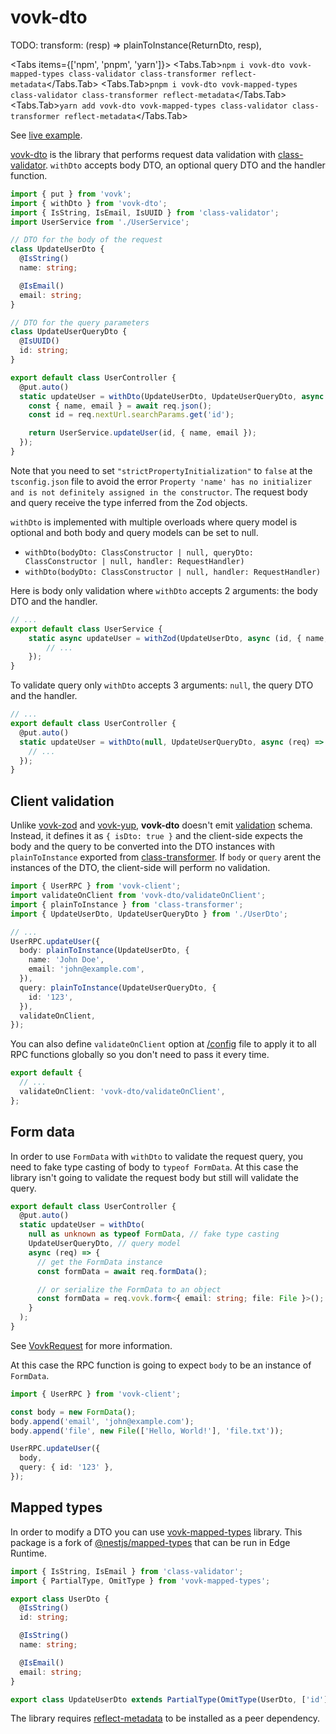 
# vovk-dto

TODO: transform: (resp) => plainToInstance(ReturnDto, resp),

<Tabs items={['npm', 'pnpm', 'yarn']}>
  <Tabs.Tab>``` npm i vovk-dto vovk-mapped-types class-validator class-transformer reflect-metadata ```</Tabs.Tab>
  <Tabs.Tab>``` pnpm i vovk-dto vovk-mapped-types class-validator class-transformer reflect-metadata ```</Tabs.Tab>
  <Tabs.Tab>``` yarn add vovk-dto vovk-mapped-types class-validator class-transformer reflect-metadata ```</Tabs.Tab>
</Tabs>

See [live example](https://vovk-examples.vercel.app/dto).

[vovk-dto](https://github.com/finom/vovk-dto) is the library that performs request data validation with [class-validator](https://www.npmjs.com/package/class-validator). `withDto` accepts body DTO, an optional query DTO and the handler function.

```ts filename="/src/modules/user/UserController.ts"
import { put } from 'vovk';
import { withDto } from 'vovk-dto';
import { IsString, IsEmail, IsUUID } from 'class-validator';
import UserService from './UserService';

// DTO for the body of the request
class UpdateUserDto {
  @IsString()
  name: string;

  @IsEmail()
  email: string;
}

// DTO for the query parameters
class UpdateUserQueryDto {
  @IsUUID()
  id: string;
}

export default class UserController {
  @put.auto()
  static updateUser = withDto(UpdateUserDto, UpdateUserQueryDto, async (req) => {
    const { name, email } = await req.json();
    const id = req.nextUrl.searchParams.get('id');

    return UserService.updateUser(id, { name, email });
  });
}
```

Note that you need to set `"strictPropertyInitialization"` to `false` at the `tsconfig.json` file to avoid the error `Property 'name' has no initializer and is not definitely assigned in the constructor`.
The request body and query receive the type inferred from the Zod objects.

`withDto` is implemented with multiple overloads where query model is optional and both body and query models can be set to null.

- `withDto(bodyDto: ClassConstructor | null, queryDto: ClassConstructor | null, handler: RequestHandler)`
- `withDto(bodyDto: ClassConstructor | null, handler: RequestHandler)`

Here is body only validation where `withDto` accepts 2 arguments: the body DTO and the handler.

```ts filename="/src/modules/user/UserService.ts"
// ...
export default class UserService {
    static async updateUser = withZod(UpdateUserDto, async (id, { name, email }) => {
        // ...
    });
}
```

To validate query only `withDto` accepts 3 arguments: `null`, the query DTO and the handler.

```ts filename="/src/modules/user/UserController.ts"
// ...
export default class UserController {
  @put.auto()
  static updateUser = withDto(null, UpdateUserQueryDto, async (req) => {
    // ...
  });
}
```

## Client validation

Unlike [vovk-zod](/validation/vovk-zod) and [vovk-yup](/validation/vovk-yup), **vovk-dto** doesn't emit [validation](/schema) schema. Instead, it defines it as `{ isDto: true }` and the client-side expects the body and the query to be converted into the DTO instances with `plainToInstance` exported from [class-transformer](https://www.npmjs.com/package/class-transformer). If `body` or `query` arent the instances of the DTO, the client-side will perform no validation.

```ts
import { UserRPC } from 'vovk-client';
import validateOnClient from 'vovk-dto/validateOnClient';
import { plainToInstance } from 'class-transformer';
import { UpdateUserDto, UpdateUserQueryDto } from './UserDto';

// ...
UserRPC.updateUser({
  body: plainToInstance(UpdateUserDto, {
    name: 'John Doe',
    email: 'john@example.com',
  }),
  query: plainToInstance(UpdateUserQueryDto, {
    id: '123',
  }),
  validateOnClient,
});
```

You can also define `validateOnClient` option at [/config](/config) file to apply it to all RPC functions globally so you don't need to pass it every time.

```ts filename="vovk.config.mjs"
export default {
  // ...
  validateOnClient: 'vovk-dto/validateOnClient',
};
```

## Form data

In order to use `FormData` with `withDto` to validate the request query, you need to fake type casting of body to `typeof FormData`. At this case the library isn't going to validate the request body but still will validate the query.

```ts filename="/src/modules/user/UserController.ts"
export default class UserController {
  @put.auto()
  static updateUser = withDto(
    null as unknown as typeof FormData, // fake type casting
    UpdateUserQueryDto, // query model
    async (req) => {
      // get the FormData instance
      const formData = await req.formData();

      // or serialize the FormData to an object
      const formData = req.vovk.form<{ email: string; file: File }>();
    }
  );
}
```

See [VovkRequest](/controller/request) for more information.

At this case the RPC function is going to expect `body` to be an instance of `FormData`.

```ts
import { UserRPC } from 'vovk-client';

const body = new FormData();
body.append('email', 'john@example.com');
body.append('file', new File(['Hello, World!'], 'file.txt'));

UserRPC.updateUser({
  body,
  query: { id: '123' },
});
```

## Mapped types

In order to modify a DTO you can use [vovk-mapped-types](https://www.npmjs.com/package/vovk-mapped-types) library. This package is a fork of [@nestjs/mapped-types](https://www.npmjs.com/package/@nestjs/mapped-types) that can be run in Edge Runtime.

```ts filename="/src/modules/user/UserDto.ts"
import { IsString, IsEmail } from 'class-validator';
import { PartialType, OmitType } from 'vovk-mapped-types';

export class UserDto {
  @IsString()
  id: string;

  @IsString()
  name: string;

  @IsEmail()
  email: string;
}

export class UpdateUserDto extends PartialType(OmitType(UserDto, ['id'] as const)) {}
```

The library requires [reflect-metadata](https://www.npmjs.com/package/reflect-metadata) to be installed as a peer dependency.
